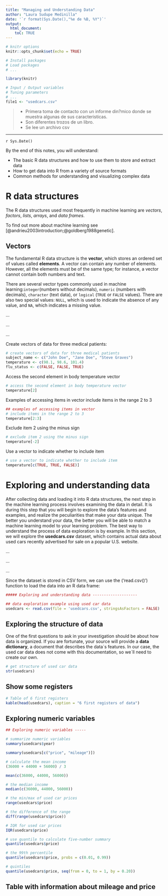 ```yaml
---
title: "Managing and Understanding Data"
author: "Laura Sudupe Medinilla"
date: '`r format(Sys.Date(),"%e de %B, %Y")`'
output: 
  html_document:
    toC: TRUE
---
```


```r
# knitr options
knitr::opts_chunk$set(echo = TRUE)

```

```r
# Install packages
# Load packages
# ...

library(knitr)
```


```r
# Input / Output variables
# Tuning parameters
# ...
file1 <- "usedcars.csv"

```




> * Primera toma de contacto con un informe din?mico donde se muestra algunas de sus caracteristicas.
> * Son diferentes trozos de un libro.
> * Se lee un archivo csv


-----------------------------------------------------------

`r Sys.Date()`

By the end of this notes, you will understand:

* The basic R data structures and how to use them to store and extract data
* How to get data into R from a variety of source formats
* Common methods for understanding and visualizing complex data


# R data structures

The R data structures used most frequently in machine learning are *vectors*, *factors*, *lists*, *arrays*,
and *data frames*.


To find out more about machine learning see [@andrieu2003introduction;@goldberg1988genetic].

## Vectors 

The fundamental R data structure is the **vector**, which stores an ordered set of
values called **elements**. A vector can contain any number of elements. However, all
the elements must be of the same type; for instance, a vector cannot contain both
numbers and text.

There are several vector types commonly used in machine learning:`integer`(numbers without decimals), `numeric` (numbers with decimals), `character` (text data),
or `logical` (`TRUE` or `FALSE` values). There are also two special values: `NULL`, which is
used to indicate the absence of any value, and `NA`, which indicates a missing value.


...

...

...


Create vectors of data for three medical patients:
```r
# create vectors of data for three medical patients
subject_name <- c("John Doe", "Jane Doe", "Steve Graves")
temperature <- c(98.1, 98.6, 101.4)
flu_status <- c(FALSE, FALSE, TRUE)
```

Access the second element in body temperature vector
```r
# access the second element in body temperature vector
temperature[2]
```
Examples of accessing items in vector include items in the range 2 to 3
```r
## examples of accessing items in vector
# include items in the range 2 to 3
temperature[2:3]
```
Exclude item 2 using the minus sign
```r
# exclude item 2 using the minus sign
temperature[-2]
```
Use a vector to indicate whether to include item
```r
# use a vector to indicate whether to include item
temperature[c(TRUE, TRUE, FALSE)]
```

# Exploring and understanding data

After collecting data and loading it into R data structures, the next step in 
the machine learning process involves examining the data in detail. It is during
this step that you will begin to explore the data’s features and examples, and 
realize the peculiarities that make your data unique. The better you understand 
your data, the better you will be able to match a machine learning model to your 
learning problem. The best way to understand the process of data exploration is 
by example. In this section, we will explore the **usedcars.csv** dataset, which 
contains actual data about used cars recently advertised for sale on a popular 
U.S. website.

...

...

...


Since the dataset is stored in CSV form, we can use the ('read.csv()') function 
to load the data into an R data frame:
```r
##### Exploring and understanding data --------------------

## data exploration example using used car data
usedcars <- read.csv(file = 'usedcars.csv', stringsAsFactors = FALSE)
```


## Exploring the structure of data

One of the first questions to ask in your investigation should be about how data
is organized. If you are fortunate, your source will provide a **data dictionary**,
a document that describes the data´s features. In our case, the used car data 
does not come with this documentation, so we´ll need to create our own.
```r
# get structure of used car data
str(usedcars)
```

## Show some registers

```r
# Table of 6 first registers
kable(head(usedcars), caption = "6 first registers of data")
```

## Exploring numeric variables

```r
## Exploring numeric variables -----

# summarize numeric variables
summary(usedcars$year)
```
```r
summary(usedcars[c("price", "mileage")])
```
```r
# calculate the mean income
(36000 + 44000 + 56000) / 3
```
```r
mean(c(36000, 44000, 56000))
```
```r
# the median income
median(c(36000, 44000, 56000))
```
```r
# the min/max of used car prices
range(usedcars$price)
```
```r
# the difference of the range
diff(range(usedcars$price))
```
```r
# IQR for used car prices
IQR(usedcars$price)
```
```r
# use quantile to calculate five-number summary
quantile(usedcars$price)
```
```r
# the 99th percentile
quantile(usedcars$price, probs = c(0.01, 0.99))
```
```r
# quintiles
quantile(usedcars$price, seq(from = 0, to = 1, by = 0.20))
```

## Table with information about mileage and price

```r

```






























